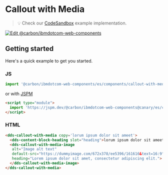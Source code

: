 
# Callout with Media

> 💡 Check our
> [CodeSandbox](https://githubbox.com/carbon-design-system/ibm-dotcom-library/tree/master/packages/web-components/examples/codesandbox/components/callout-with-media)
> example implementation.

[![Edit @carbon/ibmdotcom-web-components](https://codesandbox.io/static/img/play-codesandbox.svg)](https://githubbox.com/carbon-design-system/ibm-dotcom-library/tree/master/packages/web-components/examples/codesandbox/components/callout-with-media)

## Getting started

Here's a quick example to get you started.

### JS

```javascript
import '@carbon/ibmdotcom-web-components/es/components/callout-with-media/callout-with-media';
```

or with [JSPM](https://jspm.org)

```html
<script type="module">
  import 'https://jspm.dev/@carbon/ibmdotcom-web-components@canary/es/components/callout-with-media/callout-with-media.js';
</script>
```

### HTML

```html
<dds-callout-with-media copy='lorum ipsum dolor sit ameet'>
  <dds-content-block-heading slot="heading">lorum ipsum dolor sit ameet</dds-content-block-heading>
  <dds-callout-with-media-image
   alt="Image alt text"
   default-src="https://dummyimage.com/672x378/ee5396/161616&text=16:9"
   heading="Lorem ipsum dolor sit amet, consectetur adipiscing elit.">
  </dds-callout-with-media-image>
</dds-callout-with-media>
```

<Description markdown={contributing} />
